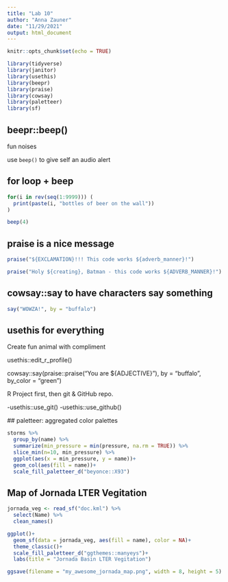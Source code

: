```yaml
---
title: "Lab 10"
author: "Anna Zauner"
date: "11/29/2021"
output: html_document
---
```


```r
knitr::opts_chunk$set(echo = TRUE)

library(tidyverse)
library(janitor)
library(usethis)
library(beepr)
library(praise)
library(cowsay)
library(paletteer)
library(sf)
```

## beepr::beep()

fun noises

use `beep()` to give self an audio alert

## for loop + beep

```r
for(i in rev(seq(1:9999))) (
  print(paste(i, "bottles of beer on the wall"))
)

beep(4)
```

## praise is a nice message

```r
praise("${EXCLAMATION}!!! This code works ${adverb_manner}!")

praise("Holy ${creating}, Batman - this code works ${ADVERB_MANNER}!")
```

## cowsay::say to have characters say something

```r
say("WOWZA!", by = "buffalo")
```

## usethis for everything

Create fun animal with compliment

 usethis::edit_r_profile()
 
 cowsay::say(praise::praise("You are ${ADJECTIVE}"), by = "buffalo", by_color = "green")
 
 R Project first, then git & GitHub repo.
 
 -usethis::use_git()
 -usethis::use_github()
 
 
 ## paletteer: aggregated color palettes
 
 
```r
storms %>% 
  group_by(name) %>% 
  summarize(min_pressure = min(pressure, na.rm = TRUE)) %>% 
  slice_min(n=10, min_pressure) %>% 
  ggplot(aes(x = min_pressure, y = name))+
  geom_col(aes(fill = name))+
  scale_fill_paletteer_d("beyonce::X93")
```
## Map of Jornada LTER Vegitation

```r
jornada_veg <- read_sf("doc.kml") %>% 
  select(Name) %>% 
  clean_names()

ggplot()+
  geom_sf(data = jornada_veg, aes(fill = name), color = NA)+
  theme_classic()+
  scale_fill_paletteer_d("ggthemes::manyeys")+
  labs(title = "Jornada Basin LTER Vegitation")

ggsave(filename = "my_awesome_jornada_map.png", width = 8, height = 5)
  
```

